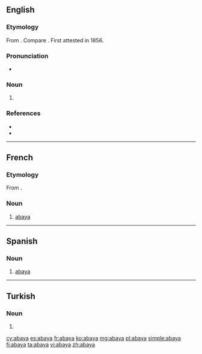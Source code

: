 ==English==
{{wikipedia}}

===Etymology===
From {{etyl|ar|en}} {{term|عباية|lang=ar}}. Compare {{term|aba|lang=en}}. First attested in 1856.

===Pronunciation===
* {{a|GenAm}} {{IPA|/əˈbeɪ.jə/}}

===Noun===
{{en-noun}}

# {{synonym of|aba}}

===References===
* {{R:MW3 1976}}
* {{R:SOED5|page=2}}

----

==French==

===Etymology===
From {{etyl|ar|fr}} {{term|عباية|lang=ar}}.

===Noun===
{{fr-noun|f}}

# [[#English|abaya]]

----

==Spanish==

===Noun===
{{es-noun|f}}

# [[#English|abaya]]

----

==Turkish==

===Noun===
{{head|tr|noun form}}

# {{dative of|aba|lang=tr}}

[[cy:abaya]]
[[es:abaya]]
[[fr:abaya]]
[[ko:abaya]]
[[mg:abaya]]
[[pl:abaya]]
[[simple:abaya]]
[[fi:abaya]]
[[ta:abaya]]
[[vi:abaya]]
[[zh:abaya]]